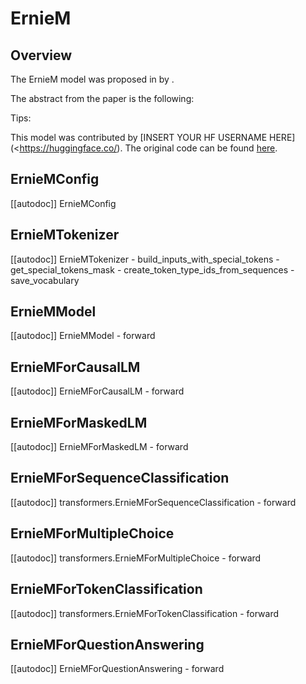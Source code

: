 <!--Copyright 2022 The HuggingFace Team. All rights reserved.

Licensed under the Apache License, Version 2.0 (the "License"); you may not use this file except in compliance with
the License. You may obtain a copy of the License at

http://www.apache.org/licenses/LICENSE-2.0

Unless required by applicable law or agreed to in writing, software distributed under the License is distributed on
an "AS IS" BASIS, WITHOUT WARRANTIES OR CONDITIONS OF ANY KIND, either express or implied. See the License for the
specific language governing permissions and limitations under the License.
-->

# ErnieM

## Overview

The ErnieM model was proposed in [<INSERT PAPER NAME HERE>](<INSERT PAPER LINK HERE>)  by <INSERT AUTHORS HERE>. <INSERT SHORT SUMMARY HERE>

The abstract from the paper is the following:

*<INSERT PAPER ABSTRACT HERE>*

Tips:

<INSERT TIPS ABOUT MODEL HERE>

This model was contributed by [INSERT YOUR HF USERNAME HERE](<https://huggingface.co/<INSERT YOUR HF USERNAME HERE>). The original code can be found [here](<INSERT LINK TO GITHUB REPO HERE>).

## ErnieMConfig

[[autodoc]] ErnieMConfig


## ErnieMTokenizer

[[autodoc]] ErnieMTokenizer
    - build_inputs_with_special_tokens
    - get_special_tokens_mask
    - create_token_type_ids_from_sequences
    - save_vocabulary


## ErnieMModel

[[autodoc]] ErnieMModel
    - forward


## ErnieMForCausalLM

[[autodoc]] ErnieMForCausalLM
    - forward


## ErnieMForMaskedLM

[[autodoc]] ErnieMForMaskedLM
    - forward


## ErnieMForSequenceClassification

[[autodoc]] transformers.ErnieMForSequenceClassification
    - forward

## ErnieMForMultipleChoice

[[autodoc]] transformers.ErnieMForMultipleChoice
    - forward


## ErnieMForTokenClassification

[[autodoc]] transformers.ErnieMForTokenClassification
    - forward


## ErnieMForQuestionAnswering

[[autodoc]] ErnieMForQuestionAnswering
    - forward
